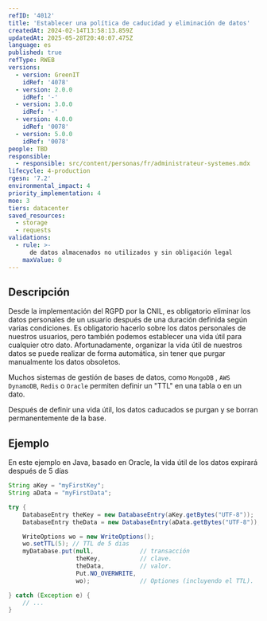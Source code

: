 ```yaml
---
refID: '4012'
title: 'Establecer una política de caducidad y eliminación de datos'
createdAt: 2024-02-14T13:58:13.859Z
updatedAt: 2025-05-28T20:40:07.475Z
language: es
published: true
refType: RWEB
versions:
  - version: GreenIT
    idRef: '4078'
  - version: 2.0.0
    idRef: '-'
  - version: 3.0.0
    idRef: '-'
  - version: 4.0.0
    idRef: '0078'
  - version: 5.0.0
    idRef: '0078'
people: TBD
responsible:
  - responsible: src/content/personas/fr/administrateur-systemes.mdx
lifecycle: 4-production
rgesn: '7.2'
environmental_impact: 4
priority_implementation: 4
moe: 3
tiers: datacenter
saved_resources:
  - storage
  - requests
validations:
  - rule: >-
      de datos almacenados no utilizados y sin obligación legal
    maxValue: 0
---
```


## Descripción

Desde la implementación del RGPD por la CNIL, es obligatorio eliminar los datos personales de un usuario después de una duración definida según varias condiciones. Es obligatorio hacerlo sobre los datos personales de nuestros usuarios, pero también podemos establecer una vida útil para cualquier otro dato. Afortunadamente, organizar la vida útil de nuestros datos se puede realizar de forma automática, sin tener que purgar manualmente los datos obsoletos. 

Muchos sistemas de gestión de bases de datos, como `MongoDB` , `AWS DynamoDB`, `Redis` o `Oracle` permiten definir un "TTL" en una tabla o en un dato.

Después de definir una vida útil, los datos caducados se purgan y se borran permanentemente de la base.

## Ejemplo

En este ejemplo en Java, basado en Oracle, la vida útil de los datos expirará después de 5 días

```java
String aKey = "myFirstKey";
String aData = "myFirstData";

try {
    DatabaseEntry theKey = new DatabaseEntry(aKey.getBytes("UTF-8"));
    DatabaseEntry theData = new DatabaseEntry(aData.getBytes("UTF-8"));

    WriteOptions wo = new WriteOptions();
    wo.setTTL(5); // TTL de 5 dias
    myDatabase.put(null,             // transacción 
                   theKey,           // clave.
                   theData,          // valor.
                   Put.NO_OVERWRITE, 
                   wo);              // Optiones (incluyendo el TTL).

} catch (Exception e) {
    // ...
} 
```


